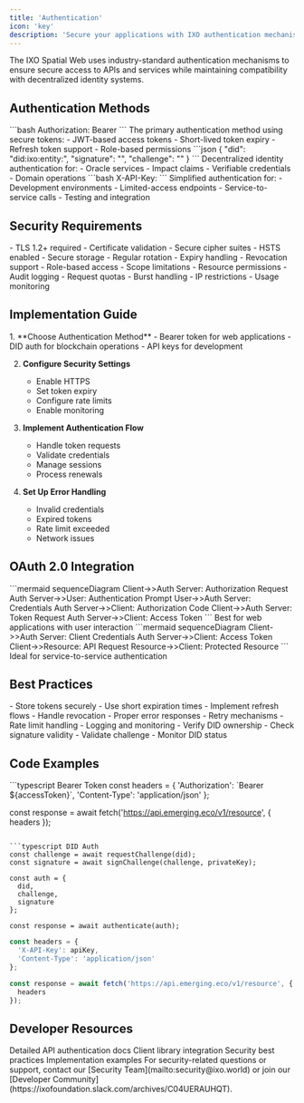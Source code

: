```yaml
---
title: 'Authentication'
icon: 'key'
description: 'Secure your applications with IXO authentication mechanisms'
---
```


<Tip>
  The IXO Spatial Web uses industry-standard authentication mechanisms to ensure secure access to APIs and services while maintaining compatibility with decentralized identity systems.
</Tip>

## Authentication Methods

<AccordionGroup>
  <Accordion title="Bearer Token Authentication" icon="key">
    ```bash
    Authorization: Bearer <your_token>
    ```
    The primary authentication method using secure tokens:
    - JWT-based access tokens
    - Short-lived token expiry
    - Refresh token support
    - Role-based permissions
  </Accordion>

  <Accordion title="DID Authentication" icon="fingerprint">
    ```json
    {
      "did": "did:ixo:entity:<did-string>",
      "signature": "<signed-challenge>",
      "challenge": "<challenge-string>"
    }
    ```
    Decentralized identity authentication for:
    - Oracle services
    - Impact claims
    - Verifiable credentials
    - Domain operations
  </Accordion>

  <Accordion title="API Key Authentication" icon="key-skeleton">
    ```bash
    X-API-Key: <your_api_key>
    ```
    Simplified authentication for:
    - Development environments
    - Limited-access endpoints
    - Service-to-service calls
    - Testing and integration
  </Accordion>
</AccordionGroup>

## Security Requirements

<CardGroup>
  <Card title="HTTPS Only" icon="lock">
    - TLS 1.2+ required
    - Certificate validation
    - Secure cipher suites
    - HSTS enabled
  </Card>

  <Card title="Token Management" icon="key">
    - Secure storage
    - Regular rotation
    - Expiry handling
    - Revocation support
  </Card>

  <Card title="Access Control" icon="shield-check">
    - Role-based access
    - Scope limitations
    - Resource permissions
    - Audit logging
  </Card>

  <Card title="Rate Limiting" icon="gauge">
    - Request quotas
    - Burst handling
    - IP restrictions
    - Usage monitoring
  </Card>
</CardGroup>

## Implementation Guide

<Steps>
  1. **Choose Authentication Method**
     - Bearer token for web applications
     - DID auth for blockchain operations
     - API keys for development

  2. **Configure Security Settings**
     - Enable HTTPS
     - Set token expiry
     - Configure rate limits
     - Enable monitoring

  3. **Implement Authentication Flow**
     - Handle token requests
     - Validate credentials
     - Manage sessions
     - Process renewals

  4. **Set Up Error Handling**
     - Invalid credentials
     - Expired tokens
     - Rate limit exceeded
     - Network issues
</Steps>

## OAuth 2.0 Integration

<AccordionGroup>
  <Accordion title="Authorization Code Flow" icon="arrow-right-to-bracket">
    ```mermaid
    sequenceDiagram
      Client->>Auth Server: Authorization Request
      Auth Server->>User: Authentication Prompt
      User->>Auth Server: Credentials
      Auth Server->>Client: Authorization Code
      Client->>Auth Server: Token Request
      Auth Server->>Client: Access Token
    ```
    Best for web applications with user interaction
  </Accordion>

  <Accordion title="Client Credentials Flow" icon="server">
    ```mermaid
    sequenceDiagram
      Client->>Auth Server: Client Credentials
      Auth Server->>Client: Access Token
      Client->>Resource: API Request
      Resource->>Client: Protected Resource
    ```
    Ideal for service-to-service authentication
  </Accordion>
</AccordionGroup>

## Best Practices

<AccordionGroup>
  <Accordion title="Token Security" icon="shield">
    - Store tokens securely
    - Use short expiration times
    - Implement refresh flows
    - Handle revocation
  </Accordion>

  <Accordion title="Error Handling" icon="triangle-exclamation">
    - Proper error responses
    - Retry mechanisms
    - Rate limit handling
    - Logging and monitoring
  </Accordion>

  <Accordion title="DID Authentication" icon="fingerprint">
    - Verify DID ownership
    - Check signature validity
    - Validate challenge
    - Monitor DID status
  </Accordion>
</AccordionGroup>

## Code Examples

<CodeGroup>
  ```typescript Bearer Token
  const headers = {
    'Authorization': `Bearer ${accessToken}`,
    'Content-Type': 'application/json'
  };

  const response = await fetch('https://api.emerging.eco/v1/resource', {
    headers
  });
  ```

  ```typescript DID Auth
  const challenge = await requestChallenge(did);
  const signature = await signChallenge(challenge, privateKey);

  const auth = {
    did,
    challenge,
    signature
  };

  const response = await authenticate(auth);
  ```

  ```typescript API Key
  const headers = {
    'X-API-Key': apiKey,
    'Content-Type': 'application/json'
  };

  const response = await fetch('https://api.emerging.eco/v1/resource', {
    headers
  });
  ```
</CodeGroup>

## Developer Resources

<CardGroup>
  <Card title="API Reference" icon="book" href="/api-docs/authentication">
    Detailed API authentication docs
  </Card>
  
  <Card title="SDK Guide" icon="code" href="/spatial-web-stack/sdks/ixo-multiclient-sdk">
    Client library integration
  </Card>
  
  <Card title="Security Guide" icon="shield-check" href="/guides/dev/domain-privacy">
    Security best practices
  </Card>
  
  <Card title="Examples" icon="lightbulb" href="/guides/hands-on">
    Implementation examples
  </Card>
</CardGroup>

<Tip>
  For security-related questions or support, contact our [Security Team](mailto:security@ixo.world) or join our [Developer Community](https://ixofoundation.slack.com/archives/C04UERAUHQT).
</Tip>